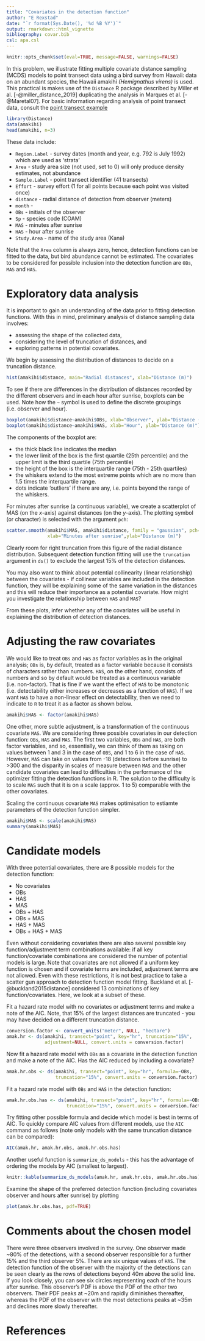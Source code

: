 ---
title: "Covariates in the detection function"
author: "E Rexstad"
date: "`r format(Sys.Date(), '%d %B %Y')`"
output: rmarkdown::html_vignette
bibliography: covar.bib
csl: apa.csl
---

```{r include=FALSE}
knitr::opts_chunk$set(eval=TRUE, message=FALSE, warnings=FALSE)
```

In this problem, we illustrate fitting multiple covariate distance sampling (MCDS) models to point transect data using a bird survey from Hawaii: data on an abundant species, the Hawaii amakihi *(Hemignathus virens)* is used. This practical is makes use of the `Distance` R package described by Miller et al. [-@miller_distance_2019]  duplicating the analysis in Marques et al. [-@Maretal07]. For basic information regarding analysis of point transect data, consult the [point transect example](https://examples.distancesampling.org/Distance-points/pointtransects.html)

```{r}
library(Distance)
data(amakihi)
head(amakihi, n=3)
```
 
These data include:

- `Region.Label` - survey dates (month and year, e.g. 792 is July 1992) which are used as 'strata'
- `Area` - study area size (not used, set to 0) will only produce density estimates, not abundance
- `Sample.Label` - point transect identifier (41 transects)
- `Effort` - survey effort (1 for all points because each point was visited once)
- `distance` - radial distance of detection from observer (meters)
- `month` - 
- `OBs` - initials of the observer
- `Sp` - species code (COAM)
- `MAS` - minutes after sunrise
- `HAS` - hour after sunrise
- `Study.Area` - name of the study area (Kana)

Note that the `Area` column is always zero, hence, detection functions can be fitted to the data, but bird abundance cannot be estimated. The covariates to be considered for possible inclusion into the detection function are `OBs`, `MAS` and `HAS`. 

# Exploratory data analysis

It is important to gain an understanding of the data prior to fitting detection functions. With this in mind, preliminary analysis of distance sampling data involves:

* assessing the shape of the collected data,
* considering the level of truncation of distances, and
* exploring patterns in potential covariates. 

We begin by assessing the distribution of distances to decide on a truncation distance. 

```{r}
hist(amakihi$distance, main="Radial distances", xlab="Distance (m)")
```

To see if there are differences in the distribution of distances recorded by the different observers and in each hour after sunrise, boxplots can be used. Note how the `~` symbol is used to define the discrete groupings (i.e. observer and hour).

```{r fig.show='hold'}
boxplot(amakihi$distance~amakihi$OBs, xlab="Observer", ylab="Distance (m)")
boxplot(amakihi$distance~amakihi$HAS, xlab="Hour", ylab="Distance (m)")
```

The components of the boxplot are:

+ the thick black line indicates the median
+ the lower limit of the box is the first quartile (25th percentile) and the upper limit is the third quartile (75th percentile)
+ the height of the box is the interquartile range (75th - 25th quartiles)
+ the whiskers extend to the most extreme points which are no more than 1.5 times the interquartile range.
+ dots indicate 'outliers' if there are any, i.e. points beyond the range of the whiskers.

For minutes after sunrise (a continuous variable), we create a scatterplot of MAS (on the $x$-axis) against distances (on the $y$-axis). The plotting symbol (or character) is selected with the argument `pch`:

```{r, fig.width=7}
scatter.smooth(amakihi$MAS, amakihi$distance, family = "gaussian", pch='.', lpars=list(lwd=3),
               xlab="Minutes after sunrise",ylab="Distance (m)")
```

Clearly room for right truncation from this figure of the radial distance distribution.  Subsequent detection function fitting will use the `truncation` argument in `ds()` to exclude the largest 15\% of the detection distances.

You may also want to think about potential collinearity (linear relationship) between the covariates - if collinear variables are included in the detection function, they will be explaining some of the same variation in the distances and this will reduce their importance as a potential covariate. How might you investigate the relationship between `HAS` and `MAS`?

From these plots, infer whether any of the covariates will be useful in explaining the distribution of detection distances.

# Adjusting the raw covariates

We would like to treat `OBs` and `HAS` as factor variables as in the original analysis; `OBs` is, by default, treated as a factor variable because it consists of characters rather than numbers. `HAS`, on the other hand, consists of numbers and so by default would be treated as a continuous variable (i.e. non-factor). That is fine if we want the effect of `HAS` to be monotonic (i.e. detectability either increases or decreases as a function of `HAS`). If we want `HAS` to have a non-linear effect on detectability, then we need to indicate to `R` to treat it as a factor as shown below.  

```{r}
amakihi$HAS <- factor(amakihi$HAS)
```

One other, more subtle adjustment, is a transformation of the continuous covariate `MAS`. We are considering three possible covariates in our detection function: `OBs`, `HAS` and `MAS`. The first two variables, `OBs` and `HAS`, are both factor variables, and so, essentially, we can think of them as taking on values between 1 and 3 in the case of `OBS`, and 1 to 6 in the case of `HAS`.  However, `MAS` can take on values from -18 (detections before sunrise) to >300 and the disparity in scales of measure between `MAS` and the other candidate covariates can lead to difficulties in the performance of the optimizer fitting the detection functions in R. The solution to the difficulty is to scale `MAS` such that it is on a scale (approx. 1 to 5) comparable with the other covariates.

Scaling the continuous covariate `MAS` makes optimisation to estiamte parameters of the detection function simpler.

```{r}
amakihi$MAS <- scale(amakihi$MAS)
summary(amakihi$MAS)
```

# Candidate models

With three potential covariates, there are 8 possible models for the detection function:

+ No covariates
+ OBs
+ HAS
+ MAS
+ OBs + HAS
+ OBs + MAS
+ HAS + MAS
+ OBs + HAS + MAS

Even without considering covariates there are also several possible key function/adjustment term combinations available: if all key function/covariate combinations are considered the number of potential models is large. Note that covariates are not allowed if a uniform key function is chosen and if covariate terms are included, adjustment terms are not allowed. Even with these restrictions, it is not best practice to take a scatter gun approach to detection function model fitting. Buckland et al. [-@buckland2015distance] considered 13 combinations of key function/covariates. Here, we look at a subset of these.

Fit a hazard rate model with no covariates or adjustment terms and make a note of the AIC. Note, that 15\% of the largest distances are truncated - you may have decided on a different truncation distance. 

```{r}
conversion.factor <- convert_units("meter", NULL, "hectare")
amak.hr <- ds(amakihi, transect="point", key="hr", truncation="15%",
              adjustment=NULL, convert.units = conversion.factor)
```

Now fit a hazard rate model with `OBs` as a covariate in the detection function and make a note of the AIC. Has the AIC reduced by including a covariate? 

```{r}
amak.hr.obs <- ds(amakihi, transect="point", key="hr", formula=~OBs,
                  truncation="15%", convert.units = conversion.factor)
```

Fit a hazard rate model with `OBs` and `HAS` in the detection function:

```{r}
amak.hr.obs.has <- ds(amakihi, transect="point", key="hr", formula=~OBs+HAS,
                      truncation="15%", convert.units = conversion.factor)
```

Try fitting other possible formula and decide which model is best in terms of AIC. To quickly compare AIC values from different models, use the `AIC` command as follows (note only models with the same truncation distance can be compared):

```{r}
AIC(amak.hr, amak.hr.obs, amak.hr.obs.has)
```

Another useful function is `summarize_ds_models` - this has the advantage of ordering the models by AIC (smallest to largest).

```{r}
knitr::kable(summarize_ds_models(amak.hr, amak.hr.obs, amak.hr.obs.has), digits=3)
```

Examine the shape of the preferred detection function (including covariates observer and hours after sunrise) by plotting

```{r fig=TRUE, caption="PDF of best fitting model, including effects of observer and hour after sunrise.",}
plot(amak.hr.obs.has, pdf=TRUE)
```


# Comments about the chosen model

There were three observers involved in the survey.  One observer made ~80\% of the detections, with a second observer responsible for a further 15\% and the third observer 5\%.  There are six unique values of `HAS`.  The detection function of the observer with the majority of the detections can be seen clearly as the rows of detections beyond 40m above the solid line.  If you look closely, you can see six circles representing each of the hours after sunrise.  This observer's PDF is above the PDF of the other two observers.  Their PDF peaks at ~20m and rapidly diminishes thereafter, whereas the PDF of the observer with the most detections peaks at ~35m and declines more slowly thereafter.


# References
